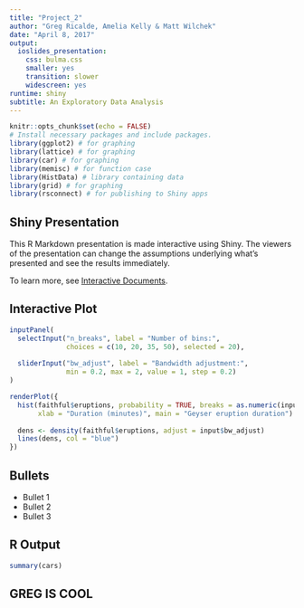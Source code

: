 ```yaml
---
title: "Project_2"
author: "Greg Ricalde, Amelia Kelly & Matt Wilchek"
date: "April 8, 2017"
output:
  ioslides_presentation:
    css: bulma.css
    smaller: yes
    transition: slower
    widescreen: yes
runtime: shiny
subtitle: An Exploratory Data Analysis
---
```


```r
knitr::opts_chunk$set(echo = FALSE)
# Install necessary packages and include packages.
library(ggplot2) # for graphing
library(lattice) # for graphing
library(car) # for graphing
library(memisc) # for function case
library(HistData) # library containing data
library(grid) # for graphing
library(rsconnect) # for publishing to Shiny apps
```

## Shiny Presentation

This R Markdown presentation is made interactive using Shiny. The viewers of the presentation can change the assumptions underlying what's presented and see the results immediately. 

To learn more, see [Interactive Documents](http://rmarkdown.rstudio.com/authoring_shiny.html).

## Interactive Plot

```r
inputPanel(
  selectInput("n_breaks", label = "Number of bins:",
              choices = c(10, 20, 35, 50), selected = 20),
  
  sliderInput("bw_adjust", label = "Bandwidth adjustment:",
              min = 0.2, max = 2, value = 1, step = 0.2)
)

renderPlot({
  hist(faithful$eruptions, probability = TRUE, breaks = as.numeric(input$n_breaks),
       xlab = "Duration (minutes)", main = "Geyser eruption duration")
  
  dens <- density(faithful$eruptions, adjust = input$bw_adjust)
  lines(dens, col = "blue")
})
```

## Bullets

- Bullet 1
- Bullet 2
- Bullet 3

## R Output

```r
summary(cars)
```

## GREG IS COOL

